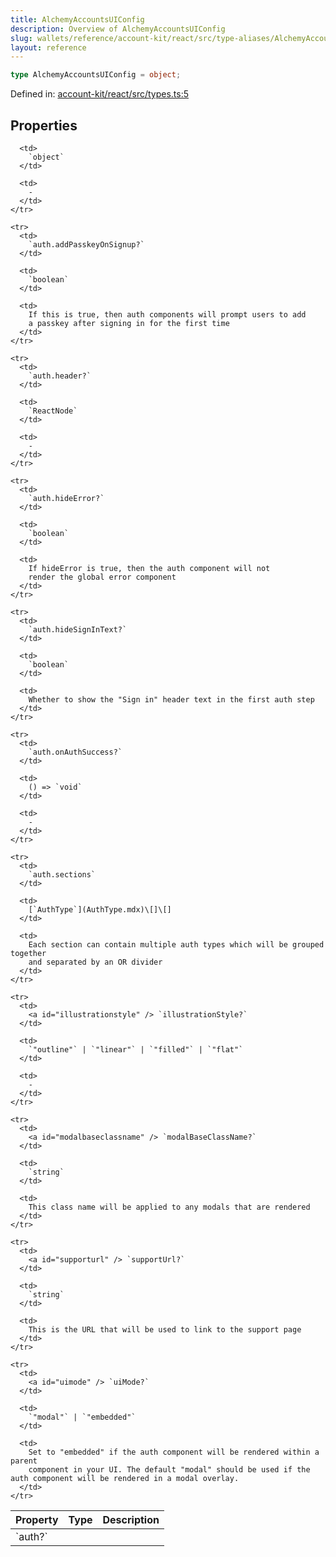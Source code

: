 ```yaml
---
title: AlchemyAccountsUIConfig
description: Overview of AlchemyAccountsUIConfig
slug: wallets/reference/account-kit/react/src/type-aliases/AlchemyAccountsUIConfig
layout: reference
---
```


```ts
type AlchemyAccountsUIConfig = object;
```

Defined in: [account-kit/react/src/types.ts:5](https://github.com/alchemyplatform/aa-sdk/blob/e3c1a23e6e03f44bf2db3afddb97a91b175cba58/account-kit/react/src/types.ts#L5)

## Properties

<table>
  <thead>
    <tr>
      <th align="left">Property</th>
      <th align="left">Type</th>
      <th align="left">Description</th>
    </tr>
  </thead>

  <tbody>
    <tr>
      <td>
        <a id="auth" /> `auth?`
      </td>

      <td>
        `object`
      </td>

      <td>
        ‐
      </td>
    </tr>

    <tr>
      <td>
        `auth.addPasskeyOnSignup?`
      </td>

      <td>
        `boolean`
      </td>

      <td>
        If this is true, then auth components will prompt users to add
        a passkey after signing in for the first time
      </td>
    </tr>

    <tr>
      <td>
        `auth.header?`
      </td>

      <td>
        `ReactNode`
      </td>

      <td>
        ‐
      </td>
    </tr>

    <tr>
      <td>
        `auth.hideError?`
      </td>

      <td>
        `boolean`
      </td>

      <td>
        If hideError is true, then the auth component will not
        render the global error component
      </td>
    </tr>

    <tr>
      <td>
        `auth.hideSignInText?`
      </td>

      <td>
        `boolean`
      </td>

      <td>
        Whether to show the "Sign in" header text in the first auth step
      </td>
    </tr>

    <tr>
      <td>
        `auth.onAuthSuccess?`
      </td>

      <td>
        () => `void`
      </td>

      <td>
        ‐
      </td>
    </tr>

    <tr>
      <td>
        `auth.sections`
      </td>

      <td>
        [`AuthType`](AuthType.mdx)\[]\[]
      </td>

      <td>
        Each section can contain multiple auth types which will be grouped together
        and separated by an OR divider
      </td>
    </tr>

    <tr>
      <td>
        <a id="illustrationstyle" /> `illustrationStyle?`
      </td>

      <td>
        `"outline"` | `"linear"` | `"filled"` | `"flat"`
      </td>

      <td>
        ‐
      </td>
    </tr>

    <tr>
      <td>
        <a id="modalbaseclassname" /> `modalBaseClassName?`
      </td>

      <td>
        `string`
      </td>

      <td>
        This class name will be applied to any modals that are rendered
      </td>
    </tr>

    <tr>
      <td>
        <a id="supporturl" /> `supportUrl?`
      </td>

      <td>
        `string`
      </td>

      <td>
        This is the URL that will be used to link to the support page
      </td>
    </tr>

    <tr>
      <td>
        <a id="uimode" /> `uiMode?`
      </td>

      <td>
        `"modal"` | `"embedded"`
      </td>

      <td>
        Set to "embedded" if the auth component will be rendered within a parent
        component in your UI. The default "modal" should be used if the auth component will be rendered in a modal overlay.
      </td>
    </tr>

  </tbody>
</table>
